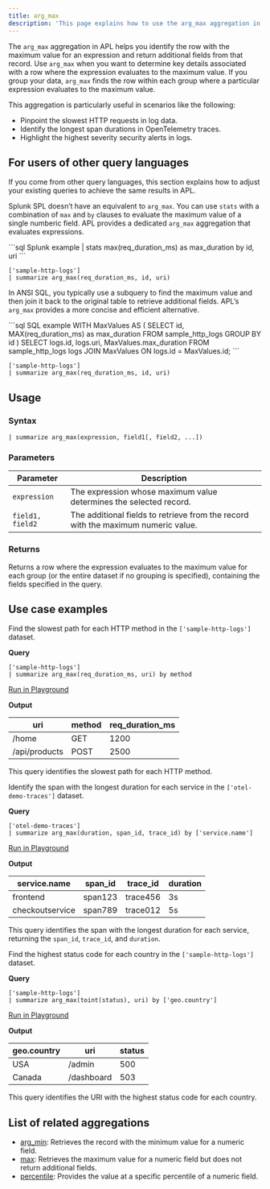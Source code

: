 ```yaml
---
title: arg_max
description: 'This page explains how to use the arg_max aggregation in APL.'
---
```


The `arg_max` aggregation in APL helps you identify the row with the maximum value for an expression and return additional fields from that record. Use `arg_max` when you want to determine key details associated with a row where the expression evaluates to the maximum value. If you group your data, `arg_max` finds the row within each group where a particular expression evaluates to the maximum value.

This aggregation is particularly useful in scenarios like the following:

- Pinpoint the slowest HTTP requests in log data.
- Identify the longest span durations in OpenTelemetry traces.
- Highlight the highest severity security alerts in logs.

## For users of other query languages

If you come from other query languages, this section explains how to adjust your existing queries to achieve the same results in APL.

<AccordionGroup>
<Accordion title="Splunk SPL users">

Splunk SPL doesn’t have an equivalent to `arg_max`. You can use `stats` with a combination of `max` and `by` clauses to evaluate the maximum value of a single numberic field. APL provides a dedicated `arg_max` aggregation that evaluates expressions.

<CodeGroup>
```sql Splunk example
| stats max(req_duration_ms) as max_duration by id, uri
```

```kusto APL equivalent
['sample-http-logs']
| summarize arg_max(req_duration_ms, id, uri)
```
</CodeGroup>

</Accordion>
<Accordion title="ANSI SQL users">

In ANSI SQL, you typically use a subquery to find the maximum value and then join it back to the original table to retrieve additional fields. APL’s `arg_max` provides a more concise and efficient alternative.

<CodeGroup>
```sql SQL example
WITH MaxValues AS (
    SELECT id, MAX(req_duration_ms) as max_duration
    FROM sample_http_logs
    GROUP BY id
)
SELECT logs.id, logs.uri, MaxValues.max_duration
FROM sample_http_logs logs
JOIN MaxValues
ON logs.id = MaxValues.id;
```

```kusto APL equivalent
['sample-http-logs']
| summarize arg_max(req_duration_ms, id, uri)
```
</CodeGroup>

</Accordion>
</AccordionGroup>

## Usage

### Syntax

```kusto
| summarize arg_max(expression, field1[, field2, ...])
```

### Parameters

| Parameter        | Description                                                                         |
|------------------|-------------------------------------------------------------------------------------|
| `expression`  | The expression whose maximum value determines the selected record.             |
| `field1, field2` | The additional fields to retrieve from the record with the maximum numeric value. |

### Returns

Returns a row where the expression evaluates to the maximum value for each group (or the entire dataset if no grouping is specified), containing the fields specified in the query.

## Use case examples

<Tabs>
<Tab title="Log analysis">

Find the slowest path for each HTTP method in the `['sample-http-logs']` dataset.

**Query**

```kusto
['sample-http-logs']
| summarize arg_max(req_duration_ms, uri) by method
```

[Run in Playground](https://play.axiom.co/axiom-play-qf1k/explorer?initForm=%7B%22apl%22%3A%22%5B'sample-http-logs'%5D%20%7C%20summarize%20arg_max(req_duration_ms%2C%20uri)%20by%20method%22%7D)

**Output**

| uri               | method | req_duration_ms |
|-------------------|--------|-----------------|
| /home             | GET    | 1200            |
| /api/products     | POST   | 2500            |

This query identifies the slowest path for each HTTP method.

</Tab>
<Tab title="OpenTelemetry traces">

Identify the span with the longest duration for each service in the `['otel-demo-traces']` dataset.

**Query**

```kusto
['otel-demo-traces']
| summarize arg_max(duration, span_id, trace_id) by ['service.name']
```

[Run in Playground](https://play.axiom.co/axiom-play-qf1k/explorer?initForm=%7B%22apl%22%3A%22%5B'otel-demo-traces'%5D%20%7C%20summarize%20arg_max(duration%2C%20span_id%2C%20trace_id)%20by%20%5B'service.name'%5D%22%7D)

**Output**

| service.name       | span_id  | trace_id  | duration |
|--------------------|----------|-----------|----------|
| frontend           | span123  | trace456  | 3s       |
| checkoutservice    | span789  | trace012  | 5s       |

This query identifies the span with the longest duration for each service, returning the `span_id`, `trace_id`, and `duration`.

</Tab>
<Tab title="Security logs">

Find the highest status code for each country in the `['sample-http-logs']` dataset.

**Query**

```kusto
['sample-http-logs']
| summarize arg_max(toint(status), uri) by ['geo.country']
```

[Run in Playground](https://play.axiom.co/axiom-play-qf1k/explorer?initForm=%7B%22apl%22%3A%22%5B'sample-http-logs'%5D%20%7C%20summarize%20arg_max(toint(status)%2C%20uri)%20by%20%5B'geo.country'%5D%22%7D)

**Output**

| geo.country  | uri               | status |
|--------------|-------------------|--------|
| USA          | /admin            | 500    |
| Canada       | /dashboard        | 503    |

This query identifies the URI with the highest status code for each country.

</Tab>
</Tabs>

## List of related aggregations

- [arg_min](/apl/aggregation-function/arg-min): Retrieves the record with the minimum value for a numeric field.
- [max](/apl/aggregation-function/max): Retrieves the maximum value for a numeric field but does not return additional fields.
- [percentile](/apl/aggregation-function/percentile): Provides the value at a specific percentile of a numeric field.